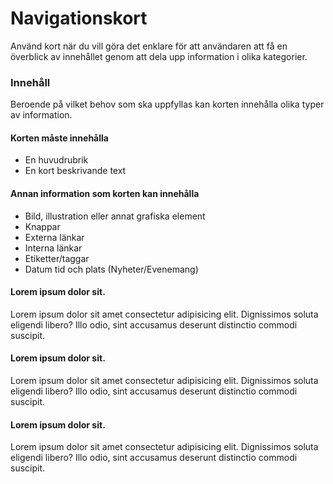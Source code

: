 


<Meta title="Design System/Komponenter/Kort/Översikt" />

# Navigationskort

<p>Använd kort när du vill göra det enklare för att användaren att få en överblick av innehållet genom att dela upp information i olika kategorier.</p>

### Innehåll

<p>Beroende på vilket behov som ska uppfyllas kan korten innehålla olika typer av information.</p>

#### Korten måste innehålla
- En huvudrubrik
- En kort beskrivande text

#### Annan information som korten kan innehålla
- Bild, illustration eller annat grafiska element
- Knappar
- Externa länkar
- Interna länkar
- Etiketter/taggar
- Datum tid och plats (Nyheter/Evenemang)

<Preview>
    <CardList>
        <Card clickable>
            <CardImage className="h-80" src={PlaceholderImage} alt="placeholder" />
            <CardBody>
                <h4><CardLink href="https://example.com" external={true}>Lorem ipsum dolor sit.</CardLink></h4>
                <p>Lorem ipsum dolor sit amet consectetur adipisicing elit. Dignissimos soluta eligendi libero? Illo odio, sint accusamus deserunt distinctio commodi suscipit.</p>
            </CardBody>
        </Card>
        <Card clickable>
            <CardImage className="h-80" src={PlaceholderImage} alt="placeholder" />
            <CardBody>
                <h4><CardLink href="https://example.com" external={true}>Lorem ipsum dolor sit.</CardLink></h4>
                <p>Lorem ipsum dolor sit amet consectetur adipisicing elit. Dignissimos soluta eligendi libero? Illo odio, sint accusamus deserunt distinctio commodi suscipit.</p>
            </CardBody>
        </Card>
        <Card clickable>
            <CardImage className="h-80" src={PlaceholderImage} alt="placeholder" />
            <CardBody>
                <h4><CardLink href="https://example.com" external={true}>Lorem ipsum dolor sit.</CardLink></h4>
                <p>Lorem ipsum dolor sit amet consectetur adipisicing elit. Dignissimos soluta eligendi libero? Illo odio, sint accusamus deserunt distinctio commodi suscipit.</p>
            </CardBody>
        </Card>
    </CardList>
</Preview>
